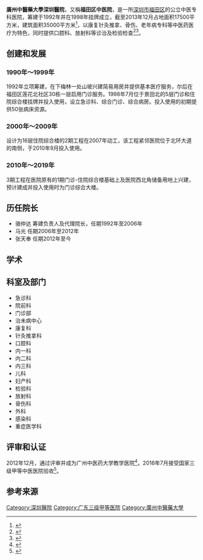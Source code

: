 {{Infobox Hospital
| Name        = 廣州中醫藥大學深圳醫院
| else_name    = 福田区中医院
| Org/Group   = 福田区卫生和计划生育局
| Image       =Shenzhen Hoaipital of GZUCM.jpg
| image alt   = <!-- 图片2 -->
| Caption     = <!-- 图片说明 -->
| map_type    = <!-- 使用"[[Template:Location_map|Template:Location map]]"，必须标注坐标 -->
| latitude    = <!-- 纬度 -->
| longitude   = <!-- 经度 -->
| Logo        = <!-- 医院标志 -->
| Logo Size   = <!-- 标志大小 -->
| Location    = 景田北
| Region      = 深圳市
| State       = 广东省
| Country     = <!-- 2 letter code or in full - NB autolinked -->
| coordinates = {{coord|22|33|34|N|114|2|05|E|display=inline,title}}
| HealthCare  = <!-- UK:NHS. AU/CA: Medicare. ELSE freetext, eg Private -->
| Funding     = 非营利
| Type        = 教学医院
| Division_of_medical_liability = 三级甲等医院
| Speciality  = 中医
| Standards   = <!-- optional if no national standards -->
| Emergency   = <!-- UK/IR/HK/SG: Yes/No, CA/US: I/II/III for Trauma certification level -->
| Affiliation = <!-- 'None' or Medical School and University affiliations (medical or paramedical) -->
| Patron      = <!-- 'None' or the individual who acts as the hospital patron -->
| Network     = <!-- 网络 -->
| Beds        = 200
| Founded     = 1998
| Closed      = <!-- 关闭于 -->
| Affliliation= 湖南中医药大学
| Website     = <!-- 'None' or http URL -->
| Wiki-Links  = <!-- optional -->
| dean  = 张天奉
}}
'''廣州中醫藥大學深圳醫院'''，又稱'''福田区中医院'''，是一所[[深圳市|深圳市]][[福田区|福田区]]的公立中医专科医院，筹建于1992年并在1998年挂牌成立，截至2013年12月占地面积17500平方米，建筑面积35000平方米<ref>{{cite web |url=http://www.szft.gov.cn/ggfwzy/ylwsjg/ftqyy/ftqzyy/ |title=深圳市福田区中医院基本信息 |publisher=福田区政府在线 |accessdate=2014-05-31 |archive-url=https://web.archive.org/web/20140531165342/http://www.szft.gov.cn/ggfwzy/ylwsjg/ftqyy/ftqzyy/ |archive-date=2014-05-31 |dead-url=yes }}</ref>，以康复针灸推拿、骨伤、老年病专科等中医药医疗为特色，同时提供口腔科、放射科等诊治及检验检查<ref>{{Cite book|title=广州指南|last=广东省出版进出口公司，本社编辑部|first=|publisher=广州：广东科技出版社|year=1981年10月|isbn=|location=|pages=228}}</ref><ref>{{Cite book|title=迎亚运医学英语100句|last=黄炯烈主编|first=|publisher=广州：广州出版社 ,|year=2009年4月|isbn=978-7-80731-935-1|location=|pages=30}}</ref>。

==创建和发展==
===1990年～1999年===
1992年立项筹建，在下梅林一处山坡兴建简易用房并提供基本医疗服务，尔后在福田区莲花北社区30栋一层启用门诊服务。1998年7月位于景田北的5层门诊和住院综合楼挂牌并投入使用，设立急诊科、综合门诊、综合病房。投入使用的初期提供50张病床资源。

===2000年～2009年===
设计为16层住院综合楼的2期工程在2007年动工，该工程紧邻医院位于北环大道的南侧，于2010年9月投入使用。

===2010年～2019年===
3期工程在医院原有的1期门诊-住院综合楼基础上及医院西北角储备用地上兴建，预计建成并投入使用时为门诊综合大楼。

==历任院长==
* 骆仲达 筹建负责人及代理院长，任期1992年至2006年
* 马光 任期2006年至2012年
* 张天奉 任期2012年至今

==学术==

==科室及部门==
* 急诊科
* 院前科
* 门诊部
* 治未病中心
* 康复科
* 针灸推拿科
* 口腔科
* 内一科
* 内二科
* 内三科
* 儿科
* 妇产科
* 检验科
* 放射科
* 骨伤科
* 外科
* 感染科
* 重症医学科

==评审和认证==
2012年12月，通过评审并成为广州中医药大学教学医院<ref>{{cite web|url=http://www.szhpfpc.gov.cn:8080/wsj/news/23869.htm|title=福田区中医院顺利通过广东省普通高等医学院校教学医院评审|publisher=深圳市卫生和人口计划生育委员会|accessdate=2014-05-31|deadurl=yes|archiveurl=https://web.archive.org/web/20140531173038/http://www.szhpfpc.gov.cn:8080/wsj/news/23869.htm|archivedate=2014-05-31}}</ref>。2016年7月接受国家三级甲等中医医院验收<ref>{{Cite news |url=http://health.people.com.cn/n1/2016/1219/c14739-28959042.html |title=广州中医药大学深圳医院挂牌“三甲”--健康·生活--人民网 |accessdate=2021-12-01 |archive-date=2021-12-01 |archive-url=https://web.archive.org/web/20211201054223/http://health.people.com.cn/n1/2016/1219/c14739-28959042.html |dead-url=no }}</ref>。

==参考来源==
{{reflist}}


[[Category:深圳醫院|Category:深圳醫院]]
[[Category:广东三级甲等医院|Category:广东三级甲等医院]]
[[Category:廣州中醫藥大學|Category:廣州中醫藥大學]]